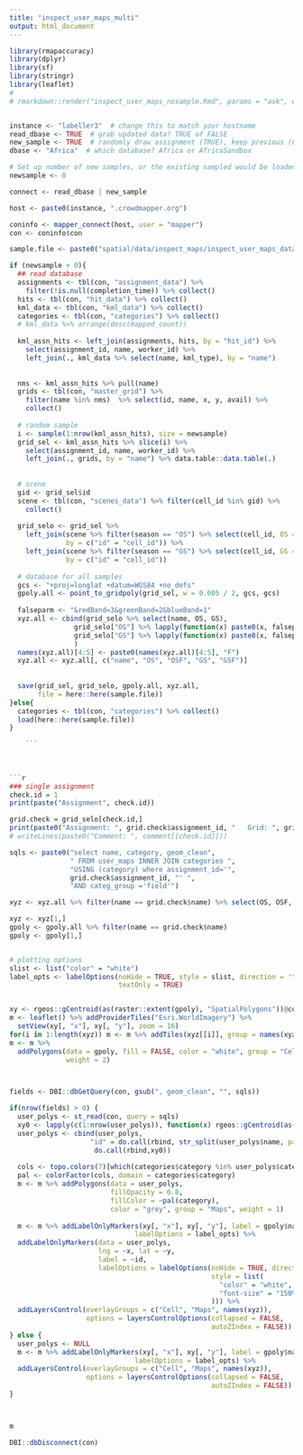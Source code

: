 ```yaml
---
title: "inspect_user_maps_multi"
output: html_document
---
```


<style>
.html-widget {
    margin: auto;
}
</style>

```r
library(rmapaccuracy)
library(dplyr)
library(sf)
library(stringr)
library(leaflet)
# 
# rmarkdown::render("inspect_user_maps_nosample.Rmd", params = "ask", envir = new.env())


instance <- "labeller3"  # change this to match your hostname
read_dbase <- TRUE  # grab updated data? TRUE of FALSE
new_sample <- TRUE  # randomly draw assignment (TRUE), keep previous (FALSE)
dbase <- "Africa"  # which database? Africa or AfricaSandbox

# Set up number of new samples, or the existing sampled would be loaded
newsample <- 0

connect <- read_dbase | new_sample

host <- paste0(instance, ".crowdmapper.org")

coninfo <- mapper_connect(host, user = "mapper")
con <- coninfo$con
```


```r

sample.file <- paste0("spatial/data/inspect_maps/inspect_user_maps_data_",instance,".rda")

if (newsample > 0){
  ## read database
  assignments <- tbl(con, "assignment_data") %>%
    filter(!is.null(completion_time)) %>% collect()
  hits <- tbl(con, "hit_data") %>% collect()
  kml_data <- tbl(con, "kml_data") %>% collect()
  categories <- tbl(con, "categories") %>% collect()
  # kml_data %>% arrange(desc(mapped_count))
  
  kml_assn_hits <- left_join(assignments, hits, by = "hit_id") %>%
    select(assignment_id, name, worker_id) %>%
    left_join(., kml_data %>% select(name, kml_type), by = "name")
  
  
  nms <- kml_assn_hits %>% pull(name)
  grids <- tbl(con, "master_grid") %>%
    filter(name %in% nms)  %>% select(id, name, x, y, avail) %>%
    collect()
  
  # random sample
  i <- sample(1:nrow(kml_assn_hits), size = newsample)
  grid_sel <- kml_assn_hits %>% slice(i) %>%
    select(assignment_id, name, worker_id) %>%
    left_join(., grids, by = "name") %>% data.table::data.table(.)
  
  
  # scene
  gid <- grid_sel$id
  scene <- tbl(con, "scenes_data") %>% filter(cell_id %in% gid) %>% 
    collect()
  
  grid_selo <- grid_sel %>% 
    left_join(scene %>% filter(season == "OS") %>% select(cell_id, OS = tms_url),
              by = c("id" = "cell_id")) %>%
    left_join(scene %>% filter(season == "GS") %>% select(cell_id, GS = tms_url),
              by = c("id" = "cell_id"))
  
  # database for all samples
  gcs <- "+proj=longlat +datum=WGS84 +no_defs"
  gpoly.all <- point_to_gridpoly(grid_sel, w = 0.005 / 2, gcs, gcs)
  
  falseparm <- "&redBand=3&greenBand=2&blueBand=1"
  xyz.all <- cbind(grid_selo %>% select(name, OS, GS),
                grid_selo["OS"] %>% lapply(function(x) paste0(x, falseparm)),
                grid_selo["GS"] %>% lapply(function(x) paste0(x, falseparm))
                )
  names(xyz.all)[4:5] <- paste0(names(xyz.all)[4:5], "F")
  xyz.all <- xyz.all[, c("name", "OS", "OSF", "GS", "GSF")]
  
  
  save(grid_sel, grid_selo, gpoly.all, xyz.all, 
       file = here::here(sample.file))
}else{
  categories <- tbl(con, "categories") %>% collect()
  load(here::here(sample.file))
}

    ```
    
    
    
```r
### single assignment
check.id = 1
print(paste("Assignment", check.id))

grid.check = grid_selo[check.id,]
print(paste0("Assignment: ", grid.check$assignment_id, "   Grid: ", grid.check$name, "   Worker: ", grid.check$worker_id))
# writeLines(paste0("Comment: ", comment[[check.id]]))
```



```r

sqls <- paste0("select name, category, geom_clean",
               " FROM user_maps INNER JOIN categories ",
               "USING (category) where assignment_id='",
               grid.check$assignment_id, "' ",
               "AND categ_group ='field'")

xyz <- xyz.all %>% filter(name == grid.check$name) %>% select(OS, OSF, GS, GSF)

xyz <- xyz[1,]
gpoly <- gpoly.all %>% filter(name == grid.check$name)
gpoly <- gpoly[1,]


# plotting options
slist <- list("color" = "white")
label_opts <- labelOptions(noHide = TRUE, style = slist, direction = 'top',
                           textOnly = TRUE)


xy <- rgeos::gCentroid(as(raster::extent(gpoly), "SpatialPolygons"))@coords
m <- leaflet() %>% addProviderTiles("Esri.WorldImagery") %>%
  setView(xy[, "x"], xy[, "y"], zoom = 16)
for(i in 1:length(xyz)) m <- m %>% addTiles(xyz[[i]], group = names(xyz)[i])
m <- m %>%
  addPolygons(data = gpoly, fill = FALSE, color = "white", group = "Cell",
              weight = 2)



fields <- DBI::dbGetQuery(con, gsub(", geom_clean", "", sqls))

if(nrow(fields) > 0) {
  user_polys <- st_read(con, query = sqls)
  xy0 <- lapply(c(1:nrow(user_polys)), function(x) rgeos::gCentroid(as(raster::extent(user_polys[x,]), "SpatialPolygons"))@coords)
  user_polys <- cbind(user_polys,
                    "id" = do.call(rbind, str_split(user_polys$name, pattern = "_"))[,2],
                     do.call(rbind,xy0))
  
  cols <- topo.colors(7)[which(categories$category %in% user_polys$category)]
  pal <- colorFactor(cols, domain = categories$category)
  m <- m %>% addPolygons(data = user_polys, 
                         fillOpacity = 0.8, 
                         fillColor = ~pal(category), 
                         color = "grey", group = "Maps", weight = 1)
  
  m <- m %>% addLabelOnlyMarkers(xy[, "x"], xy[, "y"], label = gpoly$name,
                               labelOptions = label_opts) %>%
  addLabelOnlyMarkers(data = user_polys,
                      lng = ~x, lat = ~y,
                      label = ~id,
                      labelOptions = labelOptions(noHide = TRUE, direction = 'top', textOnly = TRUE,
                                                  style = list(
                                                    "color" = "white",
                                                    "font-size" = "150%"
                                                  ))) %>%
  addLayersControl(overlayGroups = c("Cell", "Maps", names(xyz)),
                   options = layersControlOptions(collapsed = FALSE,
                                                  autoZIndex = FALSE))
} else {
  user_polys <- NULL
  m <- m %>% addLabelOnlyMarkers(xy[, "x"], xy[, "y"], label = gpoly$name,
                               labelOptions = label_opts) %>%
  addLayersControl(overlayGroups = c("Cell", "Maps", names(xyz)),
                   options = layersControlOptions(collapsed = FALSE,
                                                  autoZIndex = FALSE))
}



m
```




```r

DBI::dbDisconnect(con)
```

